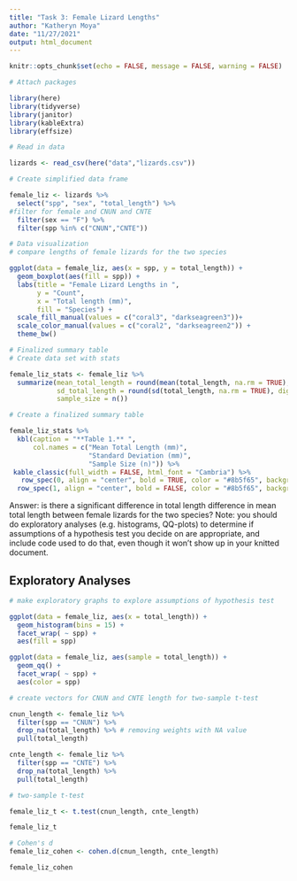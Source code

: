 ```yaml
---
title: "Task 3: Female Lizard Lengths"
author: "Katheryn Moya"
date: "11/27/2021"
output: html_document
---
```


```r
knitr::opts_chunk$set(echo = FALSE, message = FALSE, warning = FALSE)

# Attach packages

library(here)
library(tidyverse)
library(janitor)
library(kableExtra)
library(effsize)
```


```r
# Read in data

lizards <- read_csv(here("data","lizards.csv"))
```

```r
# Create simplified data frame

female_liz <- lizards %>% 
  select("spp", "sex", "total_length") %>% 
#filter for female and CNUN and CNTE
  filter(sex == "F") %>% 
  filter(spp %in% c("CNUN","CNTE")) 

```



```r
# Data visualization
# compare lengths of female lizards for the two species

ggplot(data = female_liz, aes(x = spp, y = total_length)) +
  geom_boxplot(aes(fill = spp)) +
  labs(title = "Female Lizard Lengths in ",
       y = "Count",
       x = "Total length (mm)",
       fill = "Species") +
  scale_fill_manual(values = c("coral3", "darkseagreen3"))+
  scale_color_manual(values = c("coral2", "darkseagreen2")) +
  theme_bw() 
```


```r

# Finalized summary table
# Create data set with stats

female_liz_stats <- female_liz %>% 
  summarize(mean_total_length = round(mean(total_length, na.rm = TRUE), digits = 2),
            sd_total_length = round(sd(total_length, na.rm = TRUE), digits = 2),
            sample_size = n())

# Create a finalized summary table

female_liz_stats %>%
  kbl(caption = "**Table 1.** ",
      col.names = c("Mean Total Length (mm)",
                    "Standard Deviation (mm)",
                    "Sample Size (n)")) %>%
 kable_classic(full_width = FALSE, html_font = "Cambria") %>% 
   row_spec(0, align = "center", bold = TRUE, color = "#8b5f65", background = "	#ffec8b") %>% 
  row_spec(1, align = "center", bold = FALSE, color = "#8b5f65", background = "#fafad2")
```

Answer: is there a significant difference in total length difference in mean total length between female lizards for the two species? Note: you should do exploratory analyses (e.g. histograms, QQ-plots) to determine if assumptions of a hypothesis test you decide on are appropriate, and include code used to do that, even though it won’t show up in your knitted document. 

## Exploratory Analyses

```r
# make exploratory graphs to explore assumptions of hypothesis test

ggplot(data = female_liz, aes(x = total_length)) +
  geom_histogram(bins = 15) +
  facet_wrap( ~ spp) +
  aes(fill = spp) 

ggplot(data = female_liz, aes(sample = total_length)) +
  geom_qq() +
  facet_wrap( ~ spp) +
  aes(color = spp)
```

```r
# create vectors for CNUN and CNTE length for two-sample t-test

cnun_length <- female_liz %>% 
  filter(spp == "CNUN") %>% 
  drop_na(total_length) %>% # removing weights with NA value
  pull(total_length)

cnte_length <- female_liz %>% 
  filter(spp == "CNTE") %>% 
  drop_na(total_length) %>% 
  pull(total_length)

# two-sample t-test

female_liz_t <- t.test(cnun_length, cnte_length)

female_liz_t

# Cohen's d
female_liz_cohen <- cohen.d(cnun_length, cnte_length)

female_liz_cohen
```

```r

```


